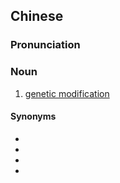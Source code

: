 {{also|遗传改良}}
==Chinese==
{{zh-forms|s=遗传改良|type=22}}

===Pronunciation===
{{zh-pron
|m=yíchuán gǎiliáng
|c=wai4 cyun4 goi2 loeng4
|cat=n
}}

===Noun===
{{zh-noun}}

# [[genetic modification]]

====Synonyms====
* {{zh-l|基因改造}}
* {{zh-l|基因轉變}}
* {{zh-l|遺傳修飾}}
* {{zh-l|轉基因}}
